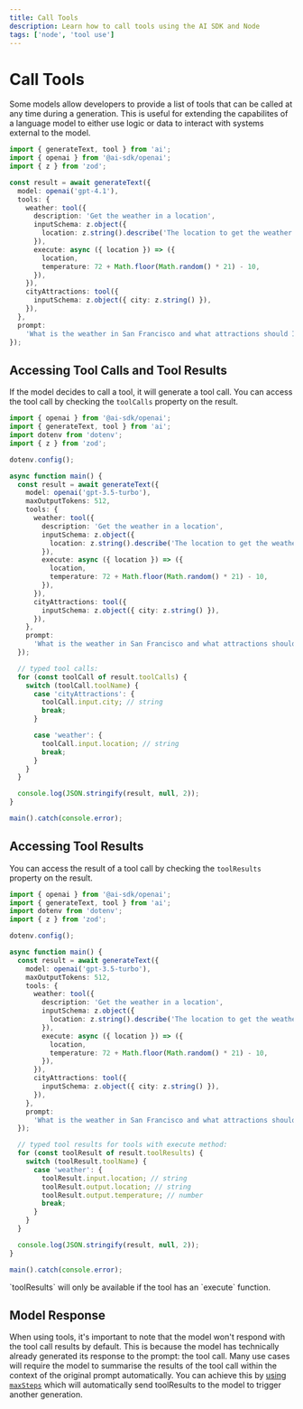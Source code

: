 ```yaml
---
title: Call Tools
description: Learn how to call tools using the AI SDK and Node
tags: ['node', 'tool use']
---
```


# Call Tools

Some models allow developers to provide a list of tools that can be called at any time during a generation.
This is useful for extending the capabilites of a language model to either use logic or data to interact with systems external to the model.

```ts
import { generateText, tool } from 'ai';
import { openai } from '@ai-sdk/openai';
import { z } from 'zod';

const result = await generateText({
  model: openai('gpt-4.1'),
  tools: {
    weather: tool({
      description: 'Get the weather in a location',
      inputSchema: z.object({
        location: z.string().describe('The location to get the weather for'),
      }),
      execute: async ({ location }) => ({
        location,
        temperature: 72 + Math.floor(Math.random() * 21) - 10,
      }),
    }),
    cityAttractions: tool({
      inputSchema: z.object({ city: z.string() }),
    }),
  },
  prompt:
    'What is the weather in San Francisco and what attractions should I visit?',
});
```

## Accessing Tool Calls and Tool Results

If the model decides to call a tool, it will generate a tool call. You can access the tool call by checking the `toolCalls` property on the result.

```ts highlight="31-44"
import { openai } from '@ai-sdk/openai';
import { generateText, tool } from 'ai';
import dotenv from 'dotenv';
import { z } from 'zod';

dotenv.config();

async function main() {
  const result = await generateText({
    model: openai('gpt-3.5-turbo'),
    maxOutputTokens: 512,
    tools: {
      weather: tool({
        description: 'Get the weather in a location',
        inputSchema: z.object({
          location: z.string().describe('The location to get the weather for'),
        }),
        execute: async ({ location }) => ({
          location,
          temperature: 72 + Math.floor(Math.random() * 21) - 10,
        }),
      }),
      cityAttractions: tool({
        inputSchema: z.object({ city: z.string() }),
      }),
    },
    prompt:
      'What is the weather in San Francisco and what attractions should I visit?',
  });

  // typed tool calls:
  for (const toolCall of result.toolCalls) {
    switch (toolCall.toolName) {
      case 'cityAttractions': {
        toolCall.input.city; // string
        break;
      }

      case 'weather': {
        toolCall.input.location; // string
        break;
      }
    }
  }

  console.log(JSON.stringify(result, null, 2));
}

main().catch(console.error);
```

## Accessing Tool Results

You can access the result of a tool call by checking the `toolResults` property on the result.

```ts highlight="31-41"
import { openai } from '@ai-sdk/openai';
import { generateText, tool } from 'ai';
import dotenv from 'dotenv';
import { z } from 'zod';

dotenv.config();

async function main() {
  const result = await generateText({
    model: openai('gpt-3.5-turbo'),
    maxOutputTokens: 512,
    tools: {
      weather: tool({
        description: 'Get the weather in a location',
        inputSchema: z.object({
          location: z.string().describe('The location to get the weather for'),
        }),
        execute: async ({ location }) => ({
          location,
          temperature: 72 + Math.floor(Math.random() * 21) - 10,
        }),
      }),
      cityAttractions: tool({
        inputSchema: z.object({ city: z.string() }),
      }),
    },
    prompt:
      'What is the weather in San Francisco and what attractions should I visit?',
  });

  // typed tool results for tools with execute method:
  for (const toolResult of result.toolResults) {
    switch (toolResult.toolName) {
      case 'weather': {
        toolResult.input.location; // string
        toolResult.output.location; // string
        toolResult.output.temperature; // number
        break;
      }
    }
  }

  console.log(JSON.stringify(result, null, 2));
}

main().catch(console.error);
```

<Note>
  `toolResults` will only be available if the tool has an `execute` function.
</Note>

## Model Response

When using tools, it's important to note that the model won't respond with the tool call results by default.
This is because the model has technically already generated its response to the prompt: the tool call.
Many use cases will require the model to summarise the results of the tool call within the context of the original prompt automatically.
You can achieve this by [using `maxSteps`](/examples/node/tools/call-tools-with-automatic-roundtrips)
which will automatically send toolResults to the model to trigger another generation.
